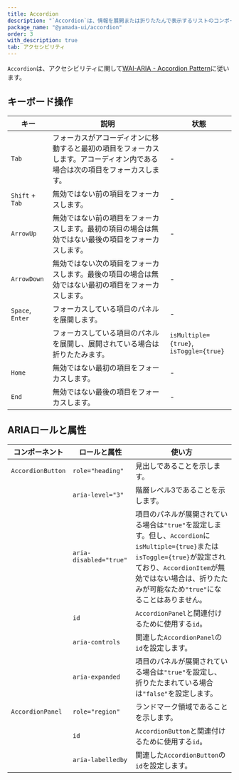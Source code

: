 ```yaml
---
title: Accordion
description: "`Accordion`は、情報を展開または折りたたんで表示するリストのコンポーネントです。"
package_name: "@yamada-ui/accordion"
order: 3
with_description: true
tab: アクセシビリティ
---
```


`Accordion`は、アクセシビリティに関して[WAI-ARIA - Accordion Pattern](https://www.w3.org/WAI/ARIA/apg/patterns/accordion/)に従います。

## キーボード操作

| キー             | 説明                                                                                                                         | 状態                                   |
| ---------------- | ---------------------------------------------------------------------------------------------------------------------------- | -------------------------------------- |
| `Tab`            | フォーカスがアコーディオンに移動すると最初の項目をフォーカスします。アコーディオン内である場合は次の項目をフォーカスします。 | -                                      |
| `Shift` + `Tab`  | 無効ではない前の項目をフォーカスします。                                                                                     | -                                      |
| `ArrowUp`        | 無効ではない前の項目をフォーカスします。最初の項目の場合は無効ではない最後の項目をフォーカスします。                         | -                                      |
| `ArrowDown`      | 無効ではない次の項目をフォーカスします。最後の項目の場合は無効ではない最初の項目をフォーカスします。                         | -                                      |
| `Space`, `Enter` | フォーカスしている項目のパネルを展開します。                                                                                 | -                                      |
|                  | フォーカスしている項目のパネルを展開し、展開されている場合は折りたたみます。                                                 | `isMultiple={true}`, `isToggle={true}` |
| `Home`           | 無効ではない最初の項目をフォーカスします。                                                                                   | -                                      |
| `End`            | 無効ではない最後の項目をフォーカスします。                                                                                   | -                                      |

## ARIAロールと属性

| コンポーネント    | ロールと属性           | 使い方                                                                                                                                                                                                                             |
| ----------------- | ---------------------- | ---------------------------------------------------------------------------------------------------------------------------------------------------------------------------------------------------------------------------------- |
| `AccordionButton` | `role="heading"`       | 見出しであることを示します。                                                                                                                                                                                                       |
|                   | `aria-level="3"`       | 階層レベル3であることを示します。                                                                                                                                                                                                  |
|                   | `aria-disabled="true"` | 項目のパネルが展開されている場合は`"true"`を設定します。但し、`Accordion`に`isMultiple={true}`または`isToggle={true}`が設定されており、`AccordionItem`が無効ではない場合は、折りたたみが可能なため`"true"`になることはありません。 |
|                   | `id`                   | `AccordionPanel`と関連付けるために使用する`id`。                                                                                                                                                                                   |
|                   | `aria-controls`        | 関連した`AccordionPanel`の`id`を設定します。                                                                                                                                                                                       |
|                   | `aria-expanded`        | 項目のパネルが展開されている場合は`"true"`を設定し、折りたたまれている場合は`"false"`を設定します。                                                                                                                                |
| `AccordionPanel`  | `role="region"`        | ランドマーク領域であることを示します。                                                                                                                                                                                             |
|                   | `id`                   | `AccordionButton`と関連付けるために使用する`id`。                                                                                                                                                                                  |
|                   | `aria-labelledby`      | 関連した`AccordionButton`の`id`を設定します。                                                                                                                                                                                      |
